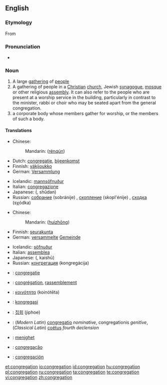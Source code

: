 ==English==

===Etymology===
From {{L.}} {{term|congregatio|congregātiō|lang=la}}

===Pronunciation===
* {{rhymes|eɪʃǝn}}

===Noun===
{{en-noun}}

# A large [[gathering]] of [[people]]
# A gathering of people in a [[Christian]] [[church]], Jewish [[synagogue]], [[mosque]] or other religious [[assembly]].  It can also refer to the people who are present at a worship service in the building, particularly in contrast to the minister, rabbi or choir who may be seated apart from the general congregation.
# a corporate body whose members gather for worship, or the members of such a body.

====Translations====
{{trans-top|A large gathering of people}}
* Chinese:
*: Mandarin: {{zh-ts|人群|人群}} ([[rén]][[qún]])
* Dutch: [[congregatie]], [[bijeenkomst]]
* Finnish: [[väkijoukko]]
* German: [[Versammlung]] {{f}}
{{trans-mid}}
* Icelandic: [[mannsöfnuður]] {{m}}
* Italian: [[congregazione]]
* Japanese: {{Jpan|[[集団]]}} ({{Jpan|[[しゅうだん]]}}, shūdan)
* Russian: [[собрание]] (sobránije) {{n}}, [[скопление]] (skopl'énije) {{n}}, [[сходка]] (sχódka) {{f}}
{{trans-bottom}}

{{trans-top|A gathering of people in a church; the church audience}}
* Chinese:
*: Mandarin: {{zh-ts|會眾|会众}} ([[huì]][[zhōng]])
* Finnish: [[seurakunta]]
* German: [[versammelt]]e [[Gemeinde]] {{f}}
{{trans-mid}}
* Icelandic: [[söfnuður]] {{m}}
* Italian: [[assemblea]]
* Japanese: {{Jpan|[[会衆]]}} ({{Jpan|[[かいしゅう]]}}, kaishū)
* Russian: [[конгрегация]] (kongregácija) {{f}}
{{trans-bottom}}

{{checktrans-top}}
* {{ttbc|Dutch}}: [[congregatie]]
* {{ttbc|French}}: [[congrégation]], [[rassemblement]]
* {{ttbc|Greek}}: [[κοινότητα]] (koinótēta)
{{checktrans-mid}}
* {{ttbc|Indonesian}}: [[kongregasi]]
* {{ttbc|Korean}}: [[집회]] (jiphoe)
* {{ttbc|Latin}}: (''Modern Latin'') [[congregatio]] ''nominative'', congregationis ''genitive'', (''Classical Latin'') [[coëtus]] ''fourth declension''
* {{ttbc|Norwegian}}: [[menighet]]
* {{ttbc|Portuguese}}: [[congregação]]
* {{ttbc|Spanish}}: [[congregación]]
{{checktrans-bottom}}

[[et:congregation]]
[[io:congregation]]
[[id:congregation]]
[[hu:congregation]]
[[pl:congregation]]
[[ru:congregation]]
[[ta:congregation]]
[[te:congregation]]
[[vi:congregation]]
[[zh:congregation]]